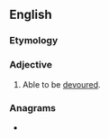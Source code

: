==English==

===Etymology===
{{suffix|en|devour|able}}

===Adjective===
{{en-adj}}

# Able to be [[devour]]ed.

===Anagrams===
* {{anagrams|en|boulevarde}}